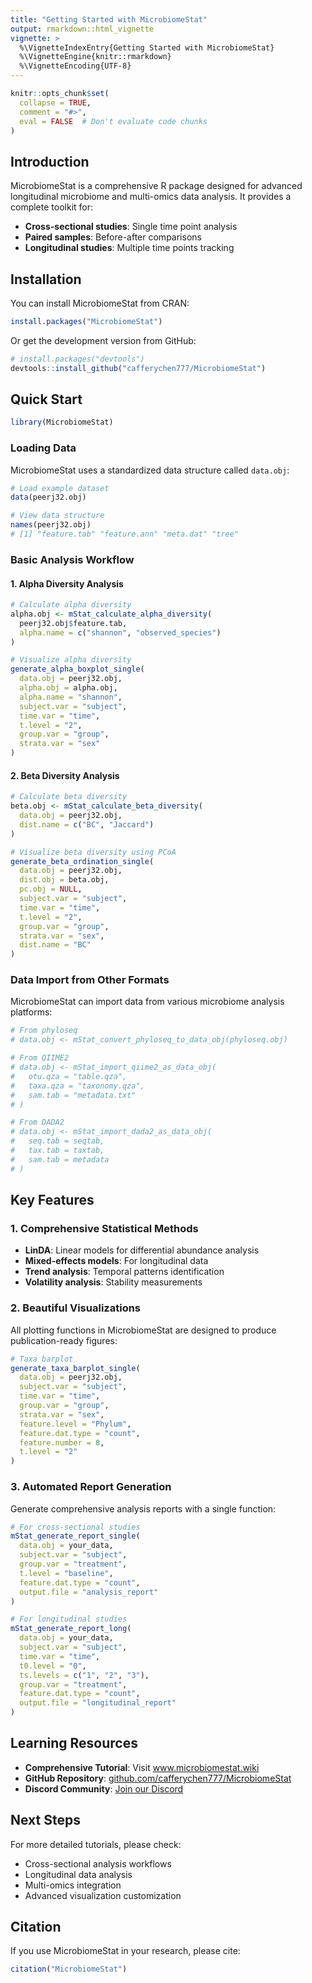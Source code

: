 ```yaml
---
title: "Getting Started with MicrobiomeStat"
output: rmarkdown::html_vignette
vignette: >
  %\VignetteIndexEntry{Getting Started with MicrobiomeStat}
  %\VignetteEngine{knitr::rmarkdown}
  %\VignetteEncoding{UTF-8}
---
```


```r
knitr::opts_chunk$set(
  collapse = TRUE,
  comment = "#>",
  eval = FALSE  # Don't evaluate code chunks
)
```

## Introduction

MicrobiomeStat is a comprehensive R package designed for advanced longitudinal microbiome and multi-omics data analysis. It provides a complete toolkit for:

- **Cross-sectional studies**: Single time point analysis
- **Paired samples**: Before-after comparisons
- **Longitudinal studies**: Multiple time points tracking

## Installation

You can install MicrobiomeStat from CRAN:

```r
install.packages("MicrobiomeStat")
```

Or get the development version from GitHub:

```r
# install.packages("devtools")
devtools::install_github("cafferychen777/MicrobiomeStat")
```

## Quick Start

```r
library(MicrobiomeStat)
```

### Loading Data

MicrobiomeStat uses a standardized data structure called `data.obj`:

```r
# Load example dataset
data(peerj32.obj)

# View data structure
names(peerj32.obj)
# [1] "feature.tab" "feature.ann" "meta.dat" "tree"
```

### Basic Analysis Workflow

#### 1. Alpha Diversity Analysis

```r
# Calculate alpha diversity
alpha.obj <- mStat_calculate_alpha_diversity(
  peerj32.obj$feature.tab,
  alpha.name = c("shannon", "observed_species")
)

# Visualize alpha diversity
generate_alpha_boxplot_single(
  data.obj = peerj32.obj,
  alpha.obj = alpha.obj,
  alpha.name = "shannon",
  subject.var = "subject",
  time.var = "time",
  t.level = "2",
  group.var = "group",
  strata.var = "sex"
)
```

#### 2. Beta Diversity Analysis

```r
# Calculate beta diversity
beta.obj <- mStat_calculate_beta_diversity(
  data.obj = peerj32.obj,
  dist.name = c("BC", "Jaccard")
)

# Visualize beta diversity using PCoA
generate_beta_ordination_single(
  data.obj = peerj32.obj,
  dist.obj = beta.obj,
  pc.obj = NULL,
  subject.var = "subject",
  time.var = "time",
  t.level = "2",
  group.var = "group",
  strata.var = "sex",
  dist.name = "BC"
)
```

### Data Import from Other Formats

MicrobiomeStat can import data from various microbiome analysis platforms:

```r
# From phyloseq
# data.obj <- mStat_convert_phyloseq_to_data_obj(phyloseq.obj)

# From QIIME2
# data.obj <- mStat_import_qiime2_as_data_obj(
#   otu.qza = "table.qza",
#   taxa.qza = "taxonomy.qza",
#   sam.tab = "metadata.txt"
# )

# From DADA2
# data.obj <- mStat_import_dada2_as_data_obj(
#   seq.tab = seqtab,
#   tax.tab = taxtab,
#   sam.tab = metadata
# )
```

## Key Features

### 1. Comprehensive Statistical Methods

- **LinDA**: Linear models for differential abundance analysis
- **Mixed-effects models**: For longitudinal data
- **Trend analysis**: Temporal patterns identification
- **Volatility analysis**: Stability measurements

### 2. Beautiful Visualizations

All plotting functions in MicrobiomeStat are designed to produce publication-ready figures:

```r
# Taxa barplot
generate_taxa_barplot_single(
  data.obj = peerj32.obj,
  subject.var = "subject",
  time.var = "time",
  group.var = "group",
  strata.var = "sex",
  feature.level = "Phylum",
  feature.dat.type = "count",
  feature.number = 8,
  t.level = "2"
)
```

### 3. Automated Report Generation

Generate comprehensive analysis reports with a single function:

```r
# For cross-sectional studies
mStat_generate_report_single(
  data.obj = your_data,
  subject.var = "subject",
  group.var = "treatment",
  t.level = "baseline",
  feature.dat.type = "count",
  output.file = "analysis_report"
)

# For longitudinal studies
mStat_generate_report_long(
  data.obj = your_data,
  subject.var = "subject",
  time.var = "time",
  t0.level = "0",
  ts.levels = c("1", "2", "3"),
  group.var = "treatment",
  feature.dat.type = "count",
  output.file = "longitudinal_report"
)
```

## Learning Resources

- **Comprehensive Tutorial**: Visit [www.microbiomestat.wiki](https://www.microbiomestat.wiki)
- **GitHub Repository**: [github.com/cafferychen777/MicrobiomeStat](https://github.com/cafferychen777/MicrobiomeStat)
- **Discord Community**: [Join our Discord](https://discord.gg/U6vNamyk)

## Next Steps

For more detailed tutorials, please check:

- Cross-sectional analysis workflows
- Longitudinal data analysis
- Multi-omics integration
- Advanced visualization customization

## Citation

If you use MicrobiomeStat in your research, please cite:

```r
citation("MicrobiomeStat")
```